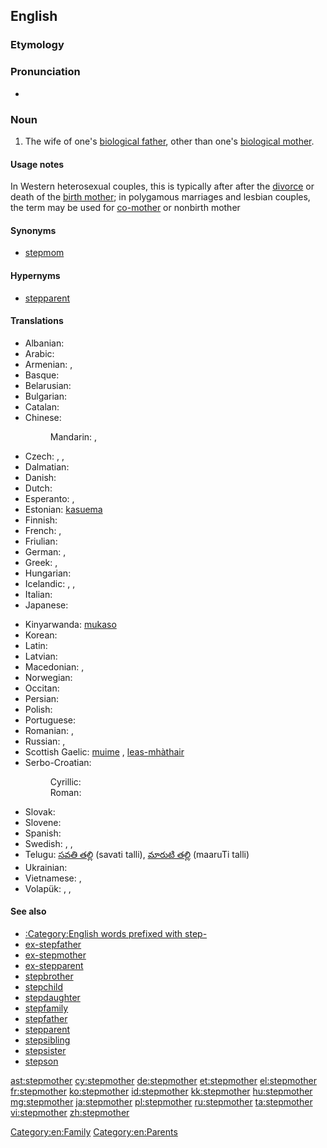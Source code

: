 ==English==

===Etymology===
{{prefix|step|mother}}

===Pronunciation===
* {{hyphenation|step|moth|er}}

===Noun===
{{en-noun}}

# The wife of one's [[biological father]], other than one's [[biological mother]].

====Usage notes====
In Western heterosexual couples, this is typically after after the [[divorce]] or death of the [[birth mother]]; in polygamous marriages and lesbian couples, the term may be used for [[co-mother]] or nonbirth mother

====Synonyms====
* [[stepmom]]

====Hypernyms====
* [[stepparent]]

====Translations====
{{trans-top|wife of one's biological father, not one's biological mother}}
* Albanian: {{t-|sq|njerkë}}
* Arabic: {{t-|ar|زوجة الأب|f|tr=záwjat al-ʾab|sc=Arab}}
* Armenian: {{t-|hy|խորթ մայր|tr=xort' mayr}}, {{t|hy|մորու|sc=Armn}}
* Basque: {{t+|eu|amaorde}}
* Belarusian: {{t-|be|мачаха|f|tr=máčaxa|sc=Cyrl}}
* Bulgarian: {{t+|bg|мащеха|f|tr=mášteha|sc=Cyrl}}
* Catalan: {{t-|ca|madrastra|f}}
* Chinese:
*: Mandarin: {{t|cmn|繼母|sc=Hani}}, {{t|cmn|继母|tr=jìmǔ|sc=Hani}}
* Czech: {{t+|cs|macecha|f}}, {{t-|cs|nevlastní matka}}, {{t-|cs|macocha|f}}
* Dalmatian: {{tø|dlm|matraja|f}}
* Danish: {{t-|da|stedmor}}
* Dutch: {{t+|nl|stiefmoeder|f}}
* Esperanto: {{t-|eo|vicpatrino}}, {{qualifier|sometimes}} {{t-|eo|duonpatrino}}
* Estonian: [[kasuema]]
* Finnish: {{t-|fi|äitipuoli}}
* French: {{t+|fr|belle-mère|f}}, {{qualifier|pejorative}} {{t+|fr|marâtre}}
* Friulian: {{tø|fur|madrigne|f}}
* German: {{t+|de|Stiefmutter|f}}, {{qualifier|gender-neutral}} {{t-|de|Stiefelternteil|m|n}}
* Greek: {{t+|el|μητριά|f|tr=mitria}}, {{t-|el|θετή μητέρα|tr=theté mētéra}}
* Hungarian: {{t+|hu|mostohaanya}}
* Icelandic: {{t-|is|stjúpmóðir|f}},  {{t-|is|stjúpa|f}},  {{t-|is|stjúpmamma|f}}
* Italian: {{t-|it|matrigna|f}}
* Japanese: {{t+|ja|義母|tr=ぎぼ, gibo|sc=Jpan}}
{{trans-mid}}
* Kinyarwanda: [[mukaso]]
* Korean: {{t-|ko|계모|tr=gyeomo}}
* Latin: {{t-|la|noverca|f}}
* Latvian: {{t+|lv|pamāte|f}}
* Macedonian: {{t-|mk|маќеа|f|tr=máḱea}},  {{t-|mk|помајка|f|tr=pómajka}}
* Norwegian: {{t-|no|stemor|f}}
* Occitan: {{t-|oc|mairastra}}
* Persian: {{t+|fa|نامادری|tr=nâmâdari|sc=fa-Arab}}
* Polish: {{t+|pl|macocha|f}}
* Portuguese: {{t+|pt|madrasta|f}}
* Romanian: {{t-|ro|mașteră|f}}, {{t-|ro|mamă vitregă|f}}
* Russian: {{t+|ru|мачеха|f|tr=máčexa|sc=Cyrl}},  {{t-|ru|приёмная мать|f|tr=prijómnaja matʹ}}
* Scottish Gaelic: [[muime]] {{f}}, [[leas-mhàthair]] {{f}}
* Serbo-Croatian:
*: Cyrillic: {{t-|sh|маћеха|alt=ма̏ћеха|f|sc=Cyrl}}
*: Roman: {{t-|sh|maćeha|alt=mȁćeha|f|sc=Latn}}
* Slovak: {{t-|sk|macocha|f}}
* Slovene: {{t+|sl|mačeha|f}}
* Spanish: {{t-|es|madrastra|f}}
* Swedish: {{t-|sv|fostermor|c}},  {{t-|sv|styvmor|c}},  {{qualifier|colloquial}} {{t-|sv|plastmamma|c}}
* Telugu: [[సవతి తల్లి]] (savati talli),  [[మారుటి తల్లి]] (maaruTi talli)
* Ukrainian: {{t-|uk|мачуха|f|tr=máčuxa|sc=Cyrl}}
* Vietnamese: {{t+|vi|mẹ ghẻ}}, {{t+|vi|mẹ kế}}
* Volapük: {{qualifier|male or female}} {{t-|vo|lupal}}, {{qualifier|female}} {{t-|vo|jilupal}}, {{t+|vo|lumot}}
{{trans-bottom}}

====See also====
* [[:Category:English words prefixed with step-]]
* [[ex-stepfather]]
* [[ex-stepmother]]
* [[ex-stepparent]]
* [[stepbrother]]
* [[stepchild]]
* [[stepdaughter]]
* [[stepfamily]]
* [[stepfather]]
* [[stepparent]]
* [[stepsibling]]
* [[stepsister]]
* [[stepson]]

[[Category:en:Family]]
[[Category:en:Parents]]

[[ast:stepmother]]
[[cy:stepmother]]
[[de:stepmother]]
[[et:stepmother]]
[[el:stepmother]]
[[fr:stepmother]]
[[ko:stepmother]]
[[id:stepmother]]
[[kk:stepmother]]
[[hu:stepmother]]
[[mg:stepmother]]
[[ja:stepmother]]
[[pl:stepmother]]
[[ru:stepmother]]
[[ta:stepmother]]
[[vi:stepmother]]
[[zh:stepmother]]